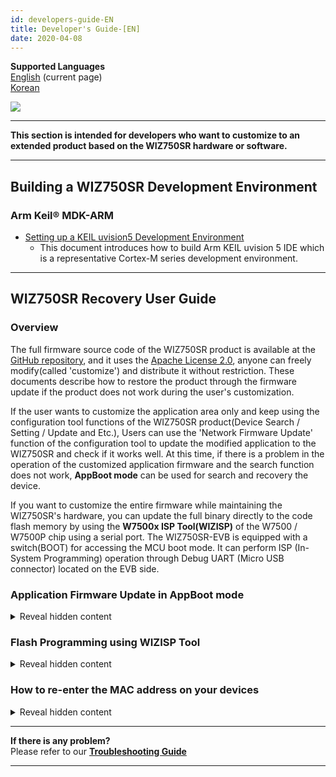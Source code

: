 ```yaml
---
id: developers-guide-EN
title: Developer's Guide-[EN]
date: 2020-04-08
---
```


**Supported Languages**  
[English](./Developers-Guide-EN) (current page)  
[Korean](./Developers-Guide-KO)

![](/img/products/wiz750sr/docs_icon.png)

-----

**This section is intended for developers who want to customize to an extended product based on the WIZ750SR hardware or software.**

-----

## Building a WIZ750SR Development Environment

### Arm Keil® MDK-ARM

  - [Setting up a KEIL uvision5 Development Environment](./mdk-arm.md)
      - This document introduces how to build Arm KEIL uvision 5 IDE which is a representative Cortex-M series development environment.
      
<!--
### Eclipse IDE with GNU Arm toolchain

  - [Setting up a Eclipse IDE Development Environment](/img/products/wiz750sr/developers/eclipse/en)
      - This document introduces how to install the Eclipse IDE, a popular and free embedded development environment.
-->
-----

## WIZ750SR Recovery User Guide

### Overview

The full firmware source code of the WIZ750SR product is available at the [GitHub repository](https://github.com/Wiznet/WIZ750SR), and it uses the [Apache
License 2.0](https://github.com/Wiznet/WIZ750SR/blob/master/LICENSE), anyone can freely modify(called 'customize') and distribute it without restriction. These documents describe how to restore the product through the firmware update if the product does not work during the user's customization.

If the user wants to customize the application area only and keep using the configuration tool functions of the WIZ750SR product(Device Search / Setting / Update and Etc.), Users can use the 'Network Firmware Update' function of the configuration tool to update the modified application to the WIZ750SR and check if it works well. At this time, if there is a problem in the operation of the customized application firmware and the search function does not work, **AppBoot mode** can be used for search and recovery the device.

If you want to customize the entire firmware while maintaining the WIZ750SR's hardware, you can update the full binary directly to the code flash memory by using the **W7500x ISP Tool(WIZISP)** of the W7500 / W7500P chip using a serial port. The WIZ750SR-EVB is equipped with a switch(BOOT) for accessing the MCU boot mode. It can perform ISP (In-System Programming) operation through Debug UART (Micro USB connector) located on the EVB side.

### Application Firmware Update in AppBoot mode

<details>
<summary>Reveal hidden content</summary>
If the customized application firmware does not work properly, WIZ750SR
can be restored by booting in AppBoot mode. The AppBoot area is designed
to support firmware update and recovery of the WIZ750SR device
application. It is designed to perform the following functions located
in the **initial 28KB part (0x0000\_0000 \~ 0x0000\_6FFF)** of the code
flash memory.

- **Device search function using configuration tool**
- **Device setting value change and save function**
  - Includes factory reset function
- **Network update function of application area firmware**

Therefore, if the device is malfunctioning due to an error in the
application firmware that has been modified for the purpose of the user,
it is possible to search for the product with the configuration tool and
update the new firmware by using the AppBoot mode. When using the
WIZ750SR-EVB, place the AppBoot switch(APP\_BOOT) of the EVB board in
'BOOT' and reboot to enter the AppBoot mode.

You can perform network firmware updates using AppBoot mode by following
steps: (WIZ750SR-EVB Rev1.0)

**1. Switch your WIZ750SR to AppBoot mode**

  - After changing the 'App\_Boot' switch of 'WIZ750SR-EVB' to 'Boot'
    and rebooting the device, AppBoot mode is activated.
  -  If the AppBoot mode is successfully activated, the Status LED of
    the module flickers rapidly.

![](/img/products/wiz750sr/developers/wiz750sr-evb-appboot-boxxx.png)

**2. Device Search using Configuration Tool**

  - Perform search the device with WIZnet-S2E-Tool-GUI(Configuration
    tool for WIZ750SR series).
  - Device search and firmware update function is work via TCP/IP
    network, so user's PC and devices should be able to network with
    each other.
  - If the device is in AppBoot mode, the status of the detected device
    is displayed as 'BOOT'.

![](/img/products/wiz750sr/developers/configtool-status-boot-box.png)

**3. Device update by New firmware**

  - Press the 'Upload' button on the Configuration tool to select the
    new firmware and click 'Open'.
  - The latest version of the configuration tool can be downloaded from
    [WIZnet-S2E-Tool-GUI Github
    repository](https://github.com/Wiznet/WIZnet-S2E-Tool-GUI/releases).
  - The procedure is the same as the application firmware update
    procedure of WIZ750SR device.

**4. Switch the device to Application mode**

  - Change the 'App_Boot' switch of WIZ750SR-EVB to 'Normal' and reboot
    the device.
  - Now you can see that your application firmware is working well.

</details>

### Flash Programming using WIZISP Tool

<details>
<summary>Reveal hidden content</summary>
Users can use the ISP Tool to update the WIZ750SR firmware.

:::note
[Go to ISP tool manual & Program download](./../../iMCU/W7500/documents/appnote/How-to-use-ISP-tool.md)
:::

Connect the device to PC using the USB type B cable and change the power
switch to ON.

If the device power on, the power LED of the module and the EVB board is
turned on.

Next, Check the COM port number of the connected device. Open the Device
Manager and check the COM port number of **'Silicon Labs CP210x USB to
UART Bridge (COMX)'**.

![Device Manager](/img/products/wiz750sr/developerguide/isptool/en_device_manager.png)

:::note
If the driver does not install
automatically, download the device driver from below link and install
it.

[CP210x Driver download page](https://www.silabs.com/products/development-tools/software/usb-to-uart-bridge-vcp-drivers)
:::

-----

**1. Setup the WIZ750SR-EVB Hardware**

\- Change to boot mode: Set the 'BOOT' Slide switch of WIZ750SR-EVB to
'BOOT' as shown in the picture below, then reboot the device.

![](/img/products/wiz750sr/developerguide/boot_sw.png)

**2. Firmware Update**

Run the W7500 ISP program.

  - Select the port and set the baud rate to 115200 in 'Step 1 - Serial
    Option'.
  - Click 'Open' button. If you entered Boot Mode successfully, then
    'Serial Open Complete' message will be printed on the status bar.

![](/img/products/wiz750sr/developers/fwupdate-wizisp/isp_tool-1-201807.png)

  - Set the **'Erase All Code Memory'** in **'Step 2 - Erase'.**

![](/img/products/wiz750sr/developers/fwupdate-wizisp/isp_tool-2-201807.png)

:::note
If you flashing binary with the
'Erase All Data/Code Memory' option, **all data(including the Mac
address) will be erased.**
:::

  - Click the 'Browse' button and select the binary file.
  - Click the 'ISP Start' button, then the firmware writing will be
    performed.

![](/img/products/wiz750sr/developerguide/processing.png)

  - Done.

![](/img/products/wiz750sr/developerguide/complete.png)

Finally, after changing the 'Boot' switch to 'Normal', reboot the
device.

</details>

### How to re-enter the MAC address on your devices

<details>
<summary>Reveal hidden content</summary>

Unintentionally, If you select 'Erase Data Block All Code Block' option
during firmware programming using WIZISP tool, configuration data
including MAC address will also be deleted. At this time, the MAC
address can be re-entered through the following procedure.

:::note
<a href="/img/products/wiz750sr/developers/restore-mac/wizmactool_v20151127.zip" target="_blank">Download the WizMACTool Program</a>  
:::

MAC address re-entry process is performed through Debug UART (ISP port)
of WIZ750SR device. So, check the COM port number of the connected
device. Open the Device Manager and check the COM port number of
'Silicon Labs CP210x USB to UART Bridge (COMX)'.

![Device Manager](/img/products/wiz750sr/developerguide/isptool/en_device_manager.png)

:::note
If the driver does not install
automatically, download the device driver from below link and install
it.

[CP210x Driver download page](https://www.silabs.com/products/development-tools/software/usb-to-uart-bridge-vcp-drivers)
:::

**1. Switch your WIZ750SR to normal mode**

  - Reboot after placing all the slide switch on the EVB to 'normal'.

![](/img/products/wiz750sr/developers/restore-mac/wiz750sr-evb-switch_normal.png)

**2. Run the WizMACTool program**

**3. Set the program options as shown below**

  - Set the serial settings and press the 'Connect' button
  - Type the device's MAC address with colons
  - Check the option 'For Writing WIZ107SR MAC'(compatible type device
    with WIZ750SR)

![](/img/products/wiz750sr/developers/restore-mac/wiz750sr-wizmactool-1.png)

**4. Press the 'Write MAC' button**

**5. Done**

  - You can check if the MAC address has been successfully entered
    through the serial terminal at the bottom of the program.

![](/img/products/wiz750sr/developers/restore-mac/wiz750sr-wizmactool-2.png)

</details>

-----

**If there is any problem?**  
Please refer to our **[Troubleshooting Guide](./Trouble-Shooting-EN)**

-----
